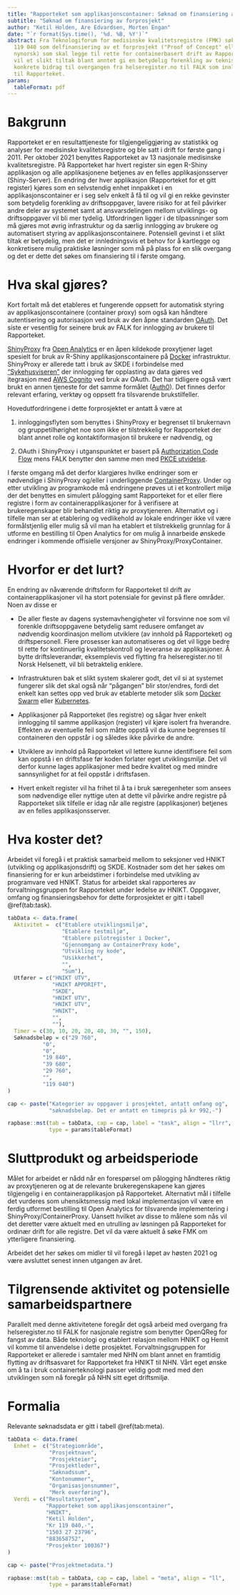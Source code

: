 ```yaml
---
title: "Rapporteket som applikasjonscontainer: Søknad om finansiering av forprosjekt"
subtitle: "Søknad om finansiering av forprosjekt"
author: "Ketil Holden, Are Edvardsen, Morten Engan"
date: "`r format(Sys.time(), '%d. %B, %Y')`"
abstract: Fra Teknologiforum for medisinske kvalitetsregistre (FMK) søkes det om kr
  119 040 som delfinansiering av et forprosjekt ("Proof of Concept" eller "PoC" på
  nynorsk) som skal legge til rette for containerbasert drift av Rapporteket. Primært
  vil et slikt tiltak blant anntet gi en betydelig forenkling av teknisk drift og
  konkrete bidrag til overgangen fra helseregister.no til FALK som innlogging av brukere
  til Rapporteket.
params:
  tableFormat: pdf
---
```


# Bakgrunn
Rapporteket er en resultattjeneste for tilgjengeliggjøring av statistikk og analyser for medisinske kvalitetsregistre og ble satt i drift for første gang i 2011. Per oktober 2021 benyttes Rapporteket av 13 nasjonale medisinske kvalitetsregistre. På Rapporteket har hvert register sin egen R-Shiny applikasjon og alle applikasjonene betjenes av en felles applikasjonsserver (Shiny-Server). En endring der hver applikasjon (Rapporteket for et gitt register) kjøres som en selvstendig enhet innpakket i en applikasjonscontainer er i seg selv enkelt å få til og vil gi en rekke gevinster som betydelig forenkling av driftsoppgaver, lavere risiko for at feil påvirker andre deler av systemet samt at ansvarsdelingen mellom utviklings- og driftsoppgaver vil bli mer tydelig. Utfordringen ligger i de tilpassninger som må gjøres mot øvrig infrastruktur og da særlig innlogging av brukere og automatisert styring av applikasjonscontainere. Potensiell gevinst i et slikt tiltak er betydelig, men det er innledningsvis et behov for å kartlegge og konkretisere mulig praktiske løsninger som må på plass for en slik overgang og det er dette det søkes om finansiering til i første omgang. 

# Hva skal gjøres?
Kort fortalt må det etableres et fungerende oppsett for automatisk styring av applikasjonscontainere (container proxy) som også kan håndtere autentisering og autorisasjon ved bruk av den åpne standarden [OAuth](https://en.wikipedia.org/wiki/OAuth). Det siste er vesentlig for seinere bruk av FALK for innlogging av brukere til Rapporteket.

[ShinyProxy](https://www.shinyproxy.io/) fra [Open Analytics](https://www.openanalytics.eu/) er en åpen kildekode proxytjener laget spesielt for bruk av R-Shiny applikasjonscontainere på [Docker](https://www.docker.com/) infrastruktur. ShinyProxy er allerede tatt i bruk av SKDE i forbindelse med ["Sykehusviseren"](https://www.skde.no/kvalitetsregistre/alle/sykehus) der innlogging før opplasting av data gjøres ved itegrasjon med [AWS Cognito](https://aws.amazon.com/cognito/) ved bruk av OAuth. Det har tidligere også vært brukt en annen tjeneste for det samme formålet ([Auth0](https://auth0.com/)). Det finnes derfor relevant erfaring, verktøy og oppsett fra tilsvarende brukstilfeller.

Hovedutfordringene i dette forprosjektet er antatt å være at

1. innloggingsflyten som benyttes i ShinyProxy er begrenset til brukernavn og gruppetilhørighet noe som ikke er tilstrekkelig for Rapporteket der blant annet rolle og kontaktiformasjon til brukere er nødvendig, og

2. OAuth i ShinyProxy i utganspunktet er basert på [Authorization Code Flow](https://oauth.net/2/grant-types/authorization-code/) mens FALK benytter den samme men med [PKCE utvidelse](https://oauth.net/2/pkce/).

I første omgang må det derfor klargjøres hvilke endringer som er nødvendige i ShinyProxy og/eller i underliggende [ContainerProxy](https://www.containerproxy.io/). Under og etter utvikling av programkode må endringene prøves ut i et kontrollert miljø der det benyttes en simulert pålogging samt Rapporteket for et eller flere registre i form av containerapplikasjoner for å verifisere at brukeregenskaper blir behandlet riktig av proxytjeneren. Alternativt og i tilfelle man ser at etablering og vedlikehold av lokale endringer ikke vil være formålstjenlig eller mulig så vil man ha etablert et tilstrekkelig grunnlag for å utforme en bestilling til Open Analytics for om mulig å innarbeide ønskede endringer i kommende offisielle versjoner av ShinyProxy/ProxyContainer.

# Hvorfor er det lurt?
En endring av nåværende driftsform for Rapporteket til drift av containerapplikasjoner vil ha stort potensiale for gevinst på flere områder. Noen av disse er

* De aller fleste av dagens systemavhengigheter vil forsvinne noe som vil forenkle driftsoppgavene betydelig samt redusere omfanget av nødvendig koordinasjon mellom utviklere (av innhold på Rapporteket) og driftspersonell. Flere prosesser kan automatiseres og det vil ligge bedre til rette for kontinuerlig kvalitetskontroll og leveranse av applikasjoner. Å bytte driftsleverandør, eksemplevis ved flytting fra helseregister.no til Norsk Helsenett, vil bli betraktelig enklere.

* Infrastrukturen bak et slikt system skalerer godt, det vil si at systemet fungerer slik det skal også når "pågangen" blir stor/endres, fordi det enkelt kan settes opp ved bruk av etablerte metoder slik som [Docker Swarm](https://docs.docker.com/engine/swarm/) eller [Kubernetes](https://en.wikipedia.org/wiki/Kubernetes).

* Applikasjoner på Rapporteket (les registre) og sågar hver enkelt innlogging til samme applikasjon (register) vil kjøre isolert fra hverandre. Effekten av eventuelle feil som måtte oppstå vil da kunne begrenses til containeren den oppstår i og således ikke påvirke de andre.

* Utviklere av innhold på Rapporteket vil lettere kunne identifisere feil som kan oppstå i en driftsfase før koden forlater eget utviklingsmiljø. Det vil derfor kunne lages applikasjoner med bedre kvalitet og med mindre sannsynlighet for at feil oppstår i driftsfasen.

* Hvert enkelt register vil ha frihet til å ta i bruk særegenheter som ansees som nødvendige eller nyttige uten at dette vil påvirke andre registre på Rapporteket slik tilfelle er idag når alle registre (applikasjoner) betjenes av en felles applikasjonsserver. 

# Hva koster det?
Arbeidet vil foregå i et praktisk samarbeid mellom to seksjoner ved HNIKT (utvikling og applikasjonsdrift) og SKDE. Kostnader som det her søkes om finansiering for er kun arbeidstimer i forbindelse med utvikling av programvare ved HNIKT. Status for arbeidet skal rapporteres av forvaltningsgruppen for Rapporteket under ledelse av HNIKT. Oppgaver, omfang og finansieringsbehov for dette forprosjektet er gitt i tabell \@ref(tab:task).

```r
tabData <- data.frame(
  Aktivitet =  c("Etablere utviklingsmiljø",
                 "Etablere testmiljø",
                 "Etablere pilotregister i Docker",
                 "Gjennomgang av ContainerProxy kode",
                 "Utvikling ny kode",
                 "Usikkerhet",
                 "",
                 "Sum"),
  Utfører = c("HNIKT UTV",
              "HNIKT APPDRIFT",
              "SKDE",
              "HNIKT UTV",
              "HNIKT UTV",
              "HNIKT",
              "",
              ""),
  Timer = c(30, 10, 20, 20, 40, 30, "", 150),
  Søknadsbeløp = c("29 760",
           "0",
           "0",
           "19 840",
           "39 680",
           "29 760",
           "",
           "119 040")
)

cap <- paste("Kategorier av oppgaver i prosjektet, antatt omfang og",
             "søknadsbeløp. Det er antatt en timepris på kr 992,-")

rapbase::mst(tab = tabData, cap = cap, label = "task", align = "llrr",
             type = params$tableFormat)

```

# Sluttprodukt og arbeidsperiode
Målet for arbeidet er nådd når en forespørsel om pålogging håndteres riktig av proxytjeneren og at de relevante brukeregenskapene kan gjøres tilgjengelig i en containerapplikasjon på Rapporteket. Alternativt mål i tilfelle det vurderes som uhensiktsmessig med lokal implementasjon vil være en ferdig utformet bestilling til Open Analytics for tilsvarende implementering i ShinyProxy/ContainerProxy. Uansett hvilket av disse to målene som nås vil det deretter være aktuelt med en utrulling av løsningen på Rapporteket for ordinær drift for alle registre. Det vil da være aktuelt å søke FMK om ytterligere finansiering.

Arbeidet det her søkes om midler til vil foregå i løpet av høsten 2021 og være avsluttet senest innen utgangen av året.

# Tilgrensende aktivitet og potensielle samarbeidspartnere
Parallelt med denne aktivitetene foregår det også arbeid med overgang fra helseregister.no til FALK for nasjonale registre som benytter OpenQReg for fangst av data. Både teknologi og etablert relasjon mellom HNIKT og Hemit vil komme til anvendelse i dette prosjektet. Forvaltningsgruppen for Rapporteket er allerede i samtaler med NHN om blant annet en framtidig flytting av driftsasvaret for Rapporteket fra HNIKT til NHN. Vårt eget ønske om å ta i bruk containerteknologi passer veldig godt med med den utviklingen som nå foregår på NHN sitt eget driftsmiljø.

# Formalia
Relevante søknadsdata er gitt i tabell \@ref(tab:meta).

```r
tabData <- data.frame(
  Enhet =  c("Strategiområde",
             "Prosjektnavn",
             "Prosjekteier",
             "Prosjektleder",
             "Søknadssum",
             "Kontonummer",
             "Organisasjonsnummer",
             "Merk overføring"),
  Verdi = c("Resultatsystem",
            "Rapporteket som applikasjonscontainer",
            "HNIKT",
            "Ketil Holden",
            "Kr 119 040,-",
            "1503 27 23796",
            "883658752",
            "Prosjektnr 100367")
)

cap <- paste("Prosjektmetadata.")

rapbase::mst(tab = tabData, cap = cap, label = "meta", align = "ll",
             type = params$tableFormat)

```
